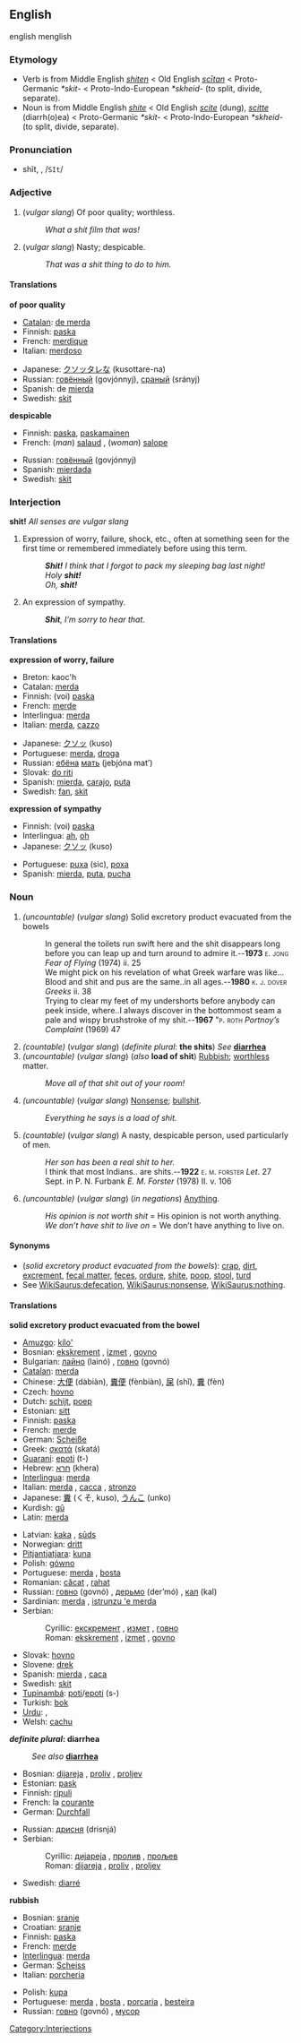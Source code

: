 {{wikipedia}}
==English==
english menglish

===Etymology===
* Verb is from Middle English ''[[shiten]]'' < Old English ''[[scitan|scītan]]'' < Proto-Germanic ''*skit-'' < Proto-Indo-European ''*skheid-'' (to split, divide, separate).
* Noun is from Middle English ''[[shite]]'' < Old English ''[[scite]]'' (dung), ''[[scitte]]'' (diarrh(o)ea) < Proto-Germanic ''*skit-'' < Proto-Indo-European ''*skheid-'' (to split, divide, separate).

===Pronunciation===
*shĭt, {{IPAchar|/ʃɪt/}}, /<tt>SIt</tt>/
*:{{IPAchar|[[Rhymes:English:-ɪt|Rhymes: -ɪt]]}}

===Adjective===
{{en-adj-er-double|shit|ti}}

#(''vulgar slang'') Of poor quality; worthless.
#:''What a shit film that was!''
#(''vulgar slang'') Nasty; despicable.
#:''That was a shit thing to do to him.''

====Translations====
'''of poor quality'''
{{top}}
*[[Catalan]]: [[de merda]]
*Finnish: [[paska]]
*French: [[merdique]]
*Italian: [[merdoso]]
{{mid}}
*Japanese: [[クソッタレな]] (kusottare-na)
*Russian: [[говённый]] (govjónnyj), [[сраный]] (srányj)
*Spanish: de [[mierda]]
*Swedish: [[skit]]
{{bottom}}

'''despicable'''
{{top}}
*Finnish: [[paska]], [[paskamainen]]
*French: (''man'') [[salaud]] {{m}}, (''woman'') [[salope]] {{f}}
{{mid}}
*Russian: [[говённый]] (govjónnyj)
*Spanish: [[mierdada]] {{f}}
*Swedish: [[skit]]
{{bottom}}

===Interjection===
[[Category:Interjections]]
'''shit!'''
''All senses are vulgar slang''

# Expression of worry, failure, shock, etc., often at something seen for the first time or remembered immediately before using this term.
#:'''''Shit!''' I think that I forgot to pack my sleeping bag last night!''
#:''Holy '''shit!'''''
#:''Oh, '''shit!'''''
#An expression of sympathy.
#:'''''Shit''', I’m sorry to hear that.''

====Translations====
'''expression of worry, failure'''
{{top}}
*Breton: kaoc'h
*Catalan: [[merda]]
*Finnish: (voi) [[paska]]
*French: [[merde]]
*Interlingua: [[merda]]
*Italian: [[merda]], [[cazzo]]
{{mid}}
*Japanese: [[クソッ]] (kuso)
*Portuguese: [[merda]], [[droga]]
*Russian: [[ебать|ебёна]] [[мать]] (jebjóna mat’)
*Slovak: [[do riti]]
*Spanish: [[mierda]], [[carajo]], [[puta]]
*Swedish: [[fan]], [[skit]]
{{bottom}}

'''expression of sympathy'''
{{top}}
*Finnish: (voi) [[paska]]
*Interlingua: [[ah]], [[oh]]
*Japanese: [[クソッ]] (kuso)
{{mid}}
*Portuguese: [[puxa]] (sic), [[poxa]]
*Spanish: [[mierda]], [[puta]], [[pucha]]
{{bottom}}

===Noun===
{{en-noun-reg-both}}

#''(uncountable)'' (''vulgar slang'') Solid excretory product evacuated from the bowels
#:In general the toilets run swift here and the shit disappears long before you can leap up and turn around to admire it.--'''1973''' <span style="font-variant:small-caps;text-transform:lowercase">E. Jong</span> ''Fear of Flying'' (1974) ii. 25
#:We might pick on his revelation of what Greek warfare was like... Blood and shit and pus are the same..in all ages.--'''1980''' <span style="font-variant:small-caps;text-transform:lowercase">K. J. Dover</span> ''Greeks'' ii. 38
#:Trying to clear my feet of my undershorts before anybody can peek inside, where..I always discover in the bottommost seam a pale and wispy brushstroke of my shit.--'''1967''' "<span style="font-variant:small-caps;text-transform:lowercase">P. Roth</span> ''Portnoy’s Complaint'' (1969) 47
#''(countable)'' (''vulgar slang'') (''definite plural'': '''the shits''') ''See'' '''[[diarrhea]]'''
#''(uncountable)'' (''vulgar slang'') (''also'' '''load of shit''') [[rubbish|Rubbish]]; [[worthless]] matter.
#:''Move all of that shit out of your room!''
#''(uncountable)'' (''vulgar slang'') [[nonsense|Nonsense]]; [[bullshit]].
#:''Everything he says is a load of shit.''
#''(countable)'' (''vulgar slang'') A nasty, despicable person, used particularly of men.
#:''Her son has been a real shit to her.''
#:I think that most Indians.. are shits.--'''1922''' <span style="font-variant:small-caps;text-transform:lowercase">E. M. Forster</span> ''Let''. 27 Sept. in P. N. Furbank ''E. M. Forster'' (1978) II. v. 106
#''(uncountable)'' (''vulgar slang'') (''in negations'') [[anything|Anything]].
#:''His opinion is not worth shit'' = His opinion is not worth anything.
#:''We don’t have shit to live on'' = We don’t have anything to live on.

====Synonyms====
*(''solid excretory product evacuated from the bowels''): [[crap]], [[dirt]], [[excrement]], [[fecal matter]], [[feces]], [[ordure]], [[shite]], [[poop]], [[stool]], [[turd]]
* See [[WikiSaurus:defecation]], [[WikiSaurus:nonsense]], [[WikiSaurus:nothing]].

====Translations====
'''solid excretory product evacuated from the bowel'''
{{top}}
*[[Amuzgo]]: [[kílo']]
*Bosnian: [[ekskrement#Bosnian|ekskrement]] {{m}}, [[izmet#Bosnian|izmet]] {{m}}, [[govno#Bosnian|govno]] {{n}}
*Bulgarian: [[лайно]] (lainó) {{n}}, [[говно]] (govnó) {{n}}
*[[Catalan]]: [[merda]] {{f}}
*Chinese: [[大便]] (dàbiàn), [[糞便]] (fènbiàn), [[屎]] (shǐ), [[糞]] (fèn)
*Czech: [[hovno]] {{n}}
*Dutch: [[schijt]], [[poep]]
*Estonian: [[sitt]]
*Finnish: [[paska]]
*French: [[merde]] {{f}}
*German: [[Scheiße]] {{f}}
*Greek: [[σκατά]] (skatá) {{f}}
*[[Guaraní]]: [[epoti]] (t-)
*Hebrew: [[חרא]] (khera) {{m}}
*[[Interlingua]]: [[merda]]
*Italian: [[merda]]  {{f}}, [[cacca]] {{f}}, [[stronzo]] {{m}}
*Japanese: [[糞]] (くそ, kuso), [[うんこ]] (unko)
*Kurdish: [[gû]]
*Latin: [[merda]] {{f}}
{{mid}}
*Latvian: [[kaka]] {{f}}, [[sūds]] {{m}}
*Norwegian: [[dritt]]
*[[Pitjantjatjara]]: [[kuna]]
*Polish: [[gówno]]
*Portuguese: [[merda]] {{f}}, [[bosta]] {{f}}
*Romanian: [[căcat]] {{n}}, [[rahat]] {{n}}
*Russian: [[говно]] (govnó) {{n}}, [[дерьмо]] (der’mó) {{n}}, [[кал]] (kal) {{m}}
*Sardinian: [[merda]] {{f}}, [[istrunzu 'e merda]] {{m}}
*Serbian:
*:Cyrillic: [[екскремент#Serbian|екскремент]] {{m}}, [[измет#Serbian|измет]] {{m}}, [[говно#Serbian|говно]] {{n}}
*:Roman: [[ekskrement#Serbian|ekskrement]] {{m}}, [[izmet#Serbian|izmet]] {{m}}, [[govno#Serbian|govno]] {{n}}
*Slovak: [[hovno]] {{n}}
*Slovene: [[drek]] {{f}}
*Spanish: [[mierda]] {{f}}, [[caca]] {{f}}
*Swedish: [[skit]] {{c}}
*[[Tupinambá]]: [[poti]]/[[epoti]] (s-)
*Turkish: [[bok]]
*[[Urdu]]: {{URchar|[[پا خانه]]}} {{Unicode|(pê khâneh)}}, {{URchar|[[ٹٹى]]}} {{Unicode|(ʈuʈʈi)}}
*Welsh: [[cachu]]
{{bottom}}

'''''definite plural'': diarrhea'''
:''See also'' '''[[diarrhea]]'''
{{top}}
*Bosnian: [[dijareja#Bosnian|dijareja]] {{f}}, [[proliv#Bosnian|proliv]] {{m}}, [[proljev#Bosnian|proljev]] {{m}}
*Estonian: [[pask]]
*Finnish: [[ripuli]]
*French: la [[courante]] {{f}} <!--keep the article here, as it is part of the translation of "the shits"-->
*German: [[Durchfall]] {{m}}
{{mid}}
*Russian: [[дрисня]] (drisnjá) {{f}}
*Serbian:
*:Cyrillic: [[дијареја#Serbian|дијареја]] {{f}}, [[пролив#Serbian|пролив]] {{m}}, [[прољев#Serbian|прољев]] {{m}}
*:Roman: [[dijareja#Serbian|dijareja]] {{f}}, [[proliv#Serbian|proliv]] {{m}}, [[proljev#Serbian|proljev]] {{m}}
*Swedish: [[diarré]] {{c}}
{{bottom}}

'''rubbish'''
{{top}}
*Bosnian: [[sranje#Bosnian|sranje]] {{n}}
*Croatian: [[sranje#Croatian|sranje]] {{n}}
*Finnish: [[paska]]
*French: [[merde]] {{f}}
*[[Interlingua]]: [[merda]]
*German: [[Scheiss]] {{m}}
*Italian: [[porcheria]] {{f}}
{{mid}}
*Polish: [[kupa]]
*Portuguese: [[merda]] {{f}}, [[bosta]] {{f}}, [[porcaria]] {{f}}, [[besteira]] {{f}}
*Russian: [[говно]] (govnó) {{n}}, [[мусор]]